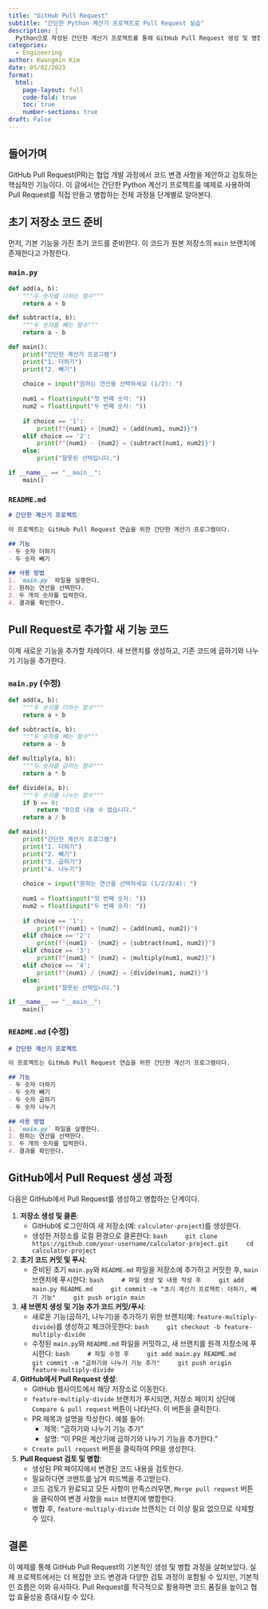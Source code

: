 ```yaml
---
title: "GitHub Pull Request"
subtitle: "간단한 Python 계산기 프로젝트로 Pull Request 실습"
description: |
  Python으로 작성된 간단한 계산기 프로젝트를 통해 GitHub Pull Request 생성 및 병합 과정을 단계별로 실습한다.
categories:
  - Engineering
author: Kwangmin Kim
date: 05/02/2023
format: 
  html:
    page-layout: full
    code-fold: true
    toc: true
    number-sections: true
draft: False
---
```


## 들어가며

GitHub Pull Request(PR)는 협업 개발 과정에서 코드 변경 사항을 제안하고 검토하는 핵심적인 기능이다. 이 글에서는 간단한 Python 계산기 프로젝트를 예제로 사용하여 Pull Request를 직접 만들고 병합하는 전체 과정을 단계별로 알아본다.

## 초기 저장소 코드 준비

먼저, 기본 기능을 가진 초기 코드를 준비한다. 이 코드가 원본 저장소의 `main` 브랜치에 존재한다고 가정한다.

### `main.py`

```python
def add(a, b):
    """두 숫자를 더하는 함수"""
    return a + b

def subtract(a, b):
    """두 숫자를 빼는 함수"""
    return a - b

def main():
    print("간단한 계산기 프로그램")
    print("1. 더하기")
    print("2. 빼기")
    
    choice = input("원하는 연산을 선택하세요 (1/2): ")
    
    num1 = float(input("첫 번째 숫자: "))
    num2 = float(input("두 번째 숫자: "))
    
    if choice == '1':
        print(f"{num1} + {num2} = {add(num1, num2)}")
    elif choice == '2':
        print(f"{num1} - {num2} = {subtract(num1, num2)}")
    else:
        print("잘못된 선택입니다.")

if __name__ == "__main__":
    main()
```

### `README.md`

```markdown
# 간단한 계산기 프로젝트

이 프로젝트는 GitHub Pull Request 연습을 위한 간단한 계산기 프로그램이다.

## 기능
- 두 숫자 더하기
- 두 숫자 빼기

## 사용 방법
1. `main.py` 파일을 실행한다.
2. 원하는 연산을 선택한다.
3. 두 개의 숫자를 입력한다.
4. 결과를 확인한다.
```

## Pull Request로 추가할 새 기능 코드

이제 새로운 기능을 추가할 차례이다. 새 브랜치를 생성하고, 기존 코드에 곱하기와 나누기 기능을 추가한다.

### `main.py` (수정)

```python
def add(a, b):
    """두 숫자를 더하는 함수"""
    return a + b

def subtract(a, b):
    """두 숫자를 빼는 함수"""
    return a - b

def multiply(a, b):
    """두 숫자를 곱하는 함수"""
    return a * b

def divide(a, b):
    """두 숫자를 나누는 함수"""
    if b == 0:
        return "0으로 나눌 수 없습니다."
    return a / b

def main():
    print("간단한 계산기 프로그램")
    print("1. 더하기")
    print("2. 빼기")
    print("3. 곱하기")
    print("4. 나누기")
    
    choice = input("원하는 연산을 선택하세요 (1/2/3/4): ")
    
    num1 = float(input("첫 번째 숫자: "))
    num2 = float(input("두 번째 숫자: "))
    
    if choice == '1':
        print(f"{num1} + {num2} = {add(num1, num2)}")
    elif choice == '2':
        print(f"{num1} - {num2} = {subtract(num1, num2)}")
    elif choice == '3':
        print(f"{num1} * {num2} = {multiply(num1, num2)}")
    elif choice == '4':
        print(f"{num1} / {num2} = {divide(num1, num2)}")
    else:
        print("잘못된 선택입니다.")

if __name__ == "__main__":
    main()
```

### `README.md` (수정)

```markdown
# 간단한 계산기 프로젝트

이 프로젝트는 GitHub Pull Request 연습을 위한 간단한 계산기 프로그램이다.

## 기능
- 두 숫자 더하기
- 두 숫자 빼기
- 두 숫자 곱하기
- 두 숫자 나누기

## 사용 방법
1. `main.py` 파일을 실행한다.
2. 원하는 연산을 선택한다.
3. 두 개의 숫자를 입력한다.
4. 결과를 확인한다.
```

## GitHub에서 Pull Request 생성 과정

다음은 GitHub에서 Pull Request를 생성하고 병합하는 단계이다.

1.  **저장소 생성 및 클론**:
    *   GitHub에 로그인하여 새 저장소(예: `calculator-project`)를 생성한다.
    *   생성한 저장소를 로컬 환경으로 클론한다:
        ```bash
        git clone https://github.com/your-username/calculator-project.git
        cd calculator-project
        ```

2.  **초기 코드 커밋 및 푸시**:
    *   준비된 초기 `main.py`와 `README.md` 파일을 저장소에 추가하고 커밋한 후, `main` 브랜치에 푸시한다:
        ```bash
        # 파일 생성 및 내용 작성 후
        git add main.py README.md
        git commit -m "초기 계산기 프로젝트: 더하기, 빼기 기능"
        git push origin main
        ```

3.  **새 브랜치 생성 및 기능 추가 코드 커밋/푸시**:
    *   새로운 기능(곱하기, 나누기)을 추가하기 위한 브랜치(예: `feature-multiply-divide`)를 생성하고 체크아웃한다:
        ```bash
        git checkout -b feature-multiply-divide
        ```
    *   수정된 `main.py`와 `README.md` 파일을 커밋하고, 새 브랜치를 원격 저장소에 푸시한다:
        ```bash
        # 파일 수정 후
        git add main.py README.md
        git commit -m "곱하기와 나누기 기능 추가"
        git push origin feature-multiply-divide
        ```

4.  **GitHub에서 Pull Request 생성**:
    *   GitHub 웹사이트에서 해당 저장소로 이동한다.
    *   `feature-multiply-divide` 브랜치가 푸시되면, 저장소 페이지 상단에 `Compare & pull request` 버튼이 나타난다. 이 버튼을 클릭한다.
    *   PR 제목과 설명을 작성한다. 예를 들어:
        *   제목: "곱하기와 나누기 기능 추가"
        *   설명: "이 PR은 계산기에 곱하기와 나누기 기능을 추가한다."
    *   `Create pull request` 버튼을 클릭하여 PR을 생성한다.

5.  **Pull Request 검토 및 병합**:
    *   생성된 PR 페이지에서 변경된 코드 내용을 검토한다.
    *   필요하다면 코멘트를 남겨 피드백을 주고받는다.
    *   코드 검토가 완료되고 모든 사항이 만족스러우면, `Merge pull request` 버튼을 클릭하여 변경 사항을 `main` 브랜치에 병합한다.
    *   병합 후, `feature-multiply-divide` 브랜치는 더 이상 필요 없으므로 삭제할 수 있다.

## 결론

이 예제를 통해 GitHub Pull Request의 기본적인 생성 및 병합 과정을 살펴보았다. 실제 프로젝트에서는 더 복잡한 코드 변경과 다양한 검토 과정이 포함될 수 있지만, 기본적인 흐름은 이와 유사하다. Pull Request를 적극적으로 활용하면 코드 품질을 높이고 협업 효율성을 증대시킬 수 있다.
